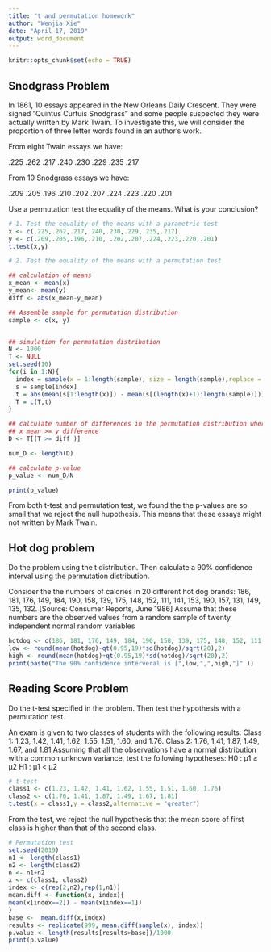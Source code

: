 ---
title: "t and permutation homework"
author: "Wenjia Xie"
date: "April 17, 2019"
output: word_document
---

```{r setup, include=FALSE}
knitr::opts_chunk$set(echo = TRUE)
```

## Snodgrass Problem 
In 1861, 10 essays appeared in the New Orleans Daily Crescent. They were signed ”Quintus Curtuis Snodgrass” and some people suspected they were actually written by Mark Twain. To investigate this, we will consider the proportion of three letter words found in an author’s work.

From eight Twain essays we have:

.225 .262 .217 .240 .230 .229 .235 .217

From 10 Snodgrass essays we have:

.209 .205 .196 .210 .202 .207 .224 .223 .220 .201

Use a permutation test the equality of the means. What is your conclusion?


```{r}
# 1. Test the equality of the means with a parametric test
x <- c(.225,.262,.217,.240,.230,.229,.235,.217)
y <- c(.209,.205,.196,.210, .202,.207,.224,.223,.220,.201)
t.test(x,y)
```

```{r}
# 2. Test the equality of the means with a permutation test

## calculation of means
x_mean <- mean(x)
y_mean<- mean(y)
diff <- abs(x_mean-y_mean)

## Assemble sample for permutation distribution
sample <- c(x, y)


## simulation for permutation distribution
N <- 1000
T <- NULL
set.seed(10)
for(i in 1:N){
  index = sample(x = 1:length(sample), size = length(sample),replace = TRUE)
  s = sample[index]
  t = abs(mean(s[1:length(x)]) - mean(s[(length(x)+1):length(sample)]))
  T = c(T,t)
}

## calculate number of differences in the permutation distribution where
## x mean >= y difference
D <- T[(T >= diff )]

num_D <- length(D)

## calculate p-value
p_value <- num_D/N

print(p_value)
```
From both t-test and permutation test, we found the the p-values are so small that we reject the null hupothesis. This means that these essays might not written by Mark Twain.

## Hot dog problem 
Do the problem using the t distribution. Then calculate a 90% confidence interval using the permutation distribution.

Consider the the numbers of calories in 20 different hot dog brands:
186, 181, 176, 149, 184, 190, 158, 139, 175, 148,
152, 111, 141, 153, 190, 157, 131, 149, 135, 132.
[Source: Consumer Reports, June 1986]
Assume that these numbers are the observed values from a random sample of twenty independent normal random variables

```{r}
hotdog <- c(186, 181, 176, 149, 184, 190, 158, 139, 175, 148, 152, 111, 141, 153, 190, 157, 131, 149, 135, 132)
low <- round(mean(hotdog)-qt(0.95,19)*sd(hotdog)/sqrt(20),2)
high <- round(mean(hotdog)+qt(0.95,19)*sd(hotdog)/sqrt(20),2)
print(paste("The 90% confidence interveral is [",low,",",high,"]" ))
```

##  Reading Score Problem
Do the t-test specified in the problem. Then test the hypothesis with a
permutation test.

An exam is given to two classes of students with the following results:
Class 1:
1.23, 1.42, 1.41, 1.62, 1.55, 1.51, 1.60, and 1.76.
Class 2:
1.76, 1.41, 1.87, 1.49, 1.67, and 1.81
Assuming that all the observations have a normal distribution with a common unknown variance, test the following hypotheses:
H0 : μ1 ≥ μ2
H1 : μ1 < μ2


```{r}
# t-test
class1 <- c(1.23, 1.42, 1.41, 1.62, 1.55, 1.51, 1.60, 1.76)
class2 <- c(1.76, 1.41, 1.87, 1.49, 1.67, 1.81)
t.test(x = class1,y = class2,alternative = "greater")
```

From the test, we reject the null hypothesis that the mean score of first class is higher than that of the second class.

```{r}
# Permutation test
set.seed(2019)
n1 <- length(class1)
n2 <- length(class2)
n <- n1+n2
x <- c(class1, class2)
index <- c(rep(2,n2),rep(1,n1))
mean.diff <- function(x, index){
mean(x[index==2]) - mean(x[index==1])
}
base <-  mean.diff(x,index)
results <- replicate(999, mean.diff(sample(x), index))
p.value <- length(results[results>base])/1000
print(p.value)
```